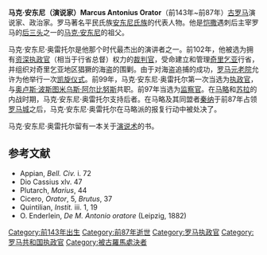 '''马克·安东尼（演说家）Marcus Antonius Orator'''（前143年~前87年）[[罗马共和国|古罗马]]演说家、政治家。罗马著名平民氏族[[安东尼氏族|安东尼氏族]]的代表人物。他是[[恺撒|恺撒]]遇刺后主宰罗马的[[后三头|后三头]]之一的[[马克·安东尼|马克·安东尼]]的祖父。

马克·安东尼·奥雷托尔是他那个时代最杰出的演讲者之一。前102年，他被选为拥有[[资深执政官|资深执政官]]（相当于行省总督）权力的[[裁判官|裁判官]]，受命建立和管理[[奇里乞亚|奇里乞亚]]行省，并组织对奇里乞亚地区猖獗的海盗的围剿。由于对海盗追捕的成功，[[罗马元老院|罗马元老院]]允许为他举行一次[[凯旋仪式|凯旋仪式]]。前99年，马克·安东尼·奥雷托尔第一次当选为[[执政官|执政官]]，与[[奥卢斯·波斯图米乌斯·阿尔比努斯|奥卢斯·波斯图米乌斯·阿尔比努斯]]共职。前97年当选为[[监察官|监察官]]。在[[盖乌斯·马略|马略]]和[[苏拉|苏拉]]的内战时期，马克·安东尼·奥雷托尔支持后者。在马略及其同盟者[[秦纳|秦纳]]于前87年占领[[罗马|罗马城]]之后，马克·安东尼·奥雷托尔在马略派的报复行动中被处决了。

马克·安东尼·奥雷托尔留有一本关于[[演说术|演说术]]的书。

== 参考文献 ==

* Appian, ''Bell. Civ.'' i. 72
* Dio Cassius xlv. 47
* Plutarch, ''Marius'', 44
* Cicero, ''Orator'', 5, ''Brutus'', 37
* Quintilian, ''Instit.'' iii. 1, 19
* O. Enderlein, ''De M. Antonio oratore'' (Leipzig, 1882)

{{start box}}
{{s-before|[[盖乌斯·马略|盖乌斯·马略]]<br>&<br>[[卢基乌斯·瓦莱里乌斯·弗拉库斯|卢基乌斯·瓦莱里乌斯·弗拉库斯]]}}
{{s-title|[[罗马执政官列表_(共和国时期)|罗马执政官]]|前99年<br>与[[奥卢斯·波斯图米乌斯·阿尔比努斯|奥卢斯·波斯图米乌斯·阿尔比努斯]]共职}}
{{s-after|[[基恩图斯·卡埃基利乌斯·梅特鲁斯|基恩图斯·卡埃基利乌斯·梅特鲁斯]]<br>&<br>[[提图斯·迪迪乌斯|提图斯·迪迪乌斯]]}}
{{end box}}
[[Category:前143年出生|Category:前143年出生]]
[[Category:前87年逝世|Category:前87年逝世]]
[[Category:罗马执政官|Category:罗马执政官]]
[[Category:罗马共和国执政官|Category:罗马共和国执政官]]
[[Category:被古羅馬處決者|Category:被古羅馬處決者]]